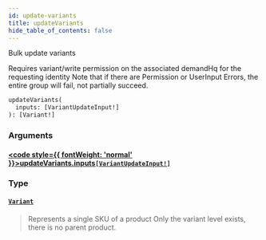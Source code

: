 ```yaml
---
id: update-variants
title: updateVariants
hide_table_of_contents: false
---
```








Bulk update variants

Requires variant/write permission on the associated demandHq for the requesting identity
Note that if there are Permission or UserInput Errors, the entire group will fail, not partially succeed.

```graphql
updateVariants(
  inputs: [VariantUpdateInput!]
): [Variant!]
```


### Arguments

#### [<code style={{ fontWeight: 'normal' }}>updateVariants.<b>inputs</b></code>](#)<Bullet />[`[VariantUpdateInput!]`](/demand/api/graphql-admin/reference/inputs/variant-update-input) <Badge class="secondary" text="list"/> <Badge class="secondary" text="input"/>
> 
> 

### Type

#### [`Variant`](/demand/api/graphql-admin/reference/objects/variant) <Badge class="secondary" text="object"/>
> Represents a single SKU of a product
Only the variant level exists, there is no parent product.
> 






